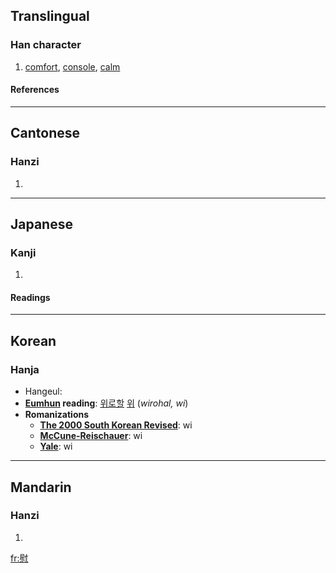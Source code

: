==Translingual==
===Han character===
{{Han char|rn=61|rad=心|as=11|sn=15|four=7433<sub>0</sub>|canj=尸戈心 (SIP), X尸戈心 (XSIP)}}
# [[comfort]], [[console]], [[calm]]
====References====
{{Han ref|kx=0400.030|dkj=11135|dj=0739.230|hdz=42343.150|uh=6170|ud=24944|bh=BCA2|bd=48290}}

----
==Cantonese==
===Hanzi===
{{yue-hanzi|jyut=wai3|y=wai}}
# {{defn|Cantonese}}

----
==Japanese==
===Kanji===
{{ja-kanji|grade=|rs=心11}}
# {{defn|Japanese}} 
====Readings====
{{ja-readings|on=[[い]] (i)|kun=[[なぐさめる]] (nagusameru), [[なぐさむ]] (nagusamu), [[なぐさみ]] (nagusami)}}

----
==Korean==
===Hanja===
* Hangeul: 
* '''[[Eumhun]] reading''': [[위로할]] [[위]] (''wirohal, wi'')
* '''Romanizations'''
** '''[[The 2000 South Korean Revised Romanization|The 2000 South Korean Revised]]''': wi
** '''[[McCune-Reischauer]]''': wi
** '''[[Yale]]''': wi

----
==Mandarin==
===Hanzi===
{{cmn-hanzi|pin=[[wèi]] (wei4)|wg=wei<sup>4</sup>}}
# {{defn|Mandarin}}

[[fr:慰]]
